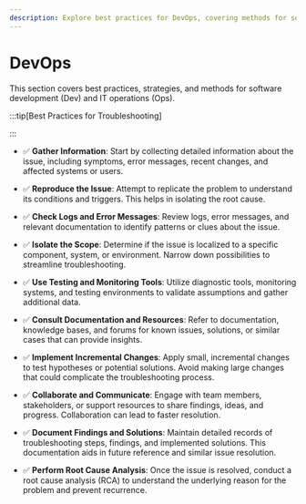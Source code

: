 ```yaml
---
description: Explore best practices for DevOps, covering methods for software development (Dev) and IT operations (Ops).
---
```




# DevOps

<KitiplexLogo  className="logoBadge" />

This section covers best practices, strategies, and methods for software development (Dev) and IT operations (Ops).

<!-- Welcome. This section explores best practices for DevOps, focusing on methods for software development (Dev) and IT operations (Ops). DevOps aims to integrate these teams to streamline how software is developed and managed. By adopting these practices, organizations can achieve more frequent and reliable software updates, improve teamwork, and deliver software more efficiently.

Explore the strategies outlined here to see how DevOps can improve your IT practices and software delivery processes. -->

<!-- ## Tips -->



<BrowserWindow >

:::tip[Best Practices for Troubleshooting]

:::

- ✅  **Gather Information**: Start by collecting detailed information about the issue, including symptoms, error messages, recent changes, and affected systems or users.

- ✅  **Reproduce the Issue**: Attempt to replicate the problem to understand its conditions and triggers. This helps in isolating the root cause.

- ✅  **Check Logs and Error Messages**: Review logs, error messages, and relevant documentation to identify patterns or clues about the issue.

- ✅  **Isolate the Scope**: Determine if the issue is localized to a specific component, system, or environment. Narrow down possibilities to streamline troubleshooting.

- ✅  **Use Testing and Monitoring Tools**: Utilize diagnostic tools, monitoring systems, and testing environments to validate assumptions and gather additional data.

- ✅  **Consult Documentation and Resources**: Refer to documentation, knowledge bases, and forums for known issues, solutions, or similar cases that can provide insights.

- ✅  **Implement Incremental Changes**: Apply small, incremental changes to test hypotheses or potential solutions. Avoid making large changes that could complicate the troubleshooting process.

- ✅  **Collaborate and Communicate**: Engage with team members, stakeholders, or support resources to share findings, ideas, and progress. Collaboration can lead to faster resolution.

- ✅  **Document Findings and Solutions**: Maintain detailed records of troubleshooting steps, findings, and implemented solutions. This documentation aids in future reference and similar issue resolution.

- ✅  **Perform Root Cause Analysis**: Once the issue is resolved, conduct a root cause analysis (RCA) to understand the underlying reason for the problem and prevent recurrence.

</BrowserWindow>
